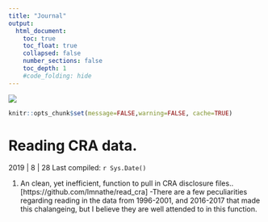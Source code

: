 ```yaml
---
title: "Journal"
output:
  html_document:
    toc: true
    toc_float: true
    collapsed: false
    number_sections: false
    toc_depth: 1
    #code_folding: hide
---
```

</div>
<div class="col-sm-6">
<a href = "https://github.com/lmnathe/LucasNathe">
![](econ_pic.jpeg)
</a>
</div>
```r
knitr::opts_chunk$set(message=FALSE,warning=FALSE, cache=TRUE)
```


# Reading CRA data. 

2019 | 8 | 28 Last compiled: `r Sys.Date()`

1. An clean, yet inefficient, function to pull in CRA disclosure files.. [https://github.com/lmnathe/read_cra]
-There are a few peculiarities regarding reading in the data from 1996-2001, and 2016-2017 that made this chalangeing, but I believe they are well attended to in this function. 


